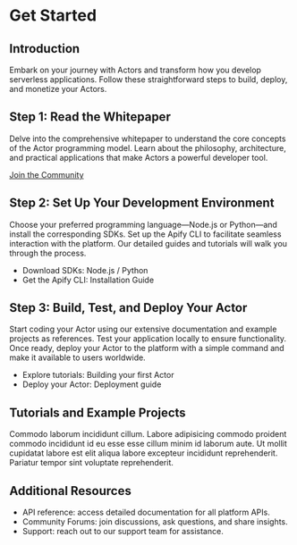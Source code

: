 # Get Started

## Introduction

Embark on your journey with Actors and transform how you develop serverless applications. Follow these straightforward steps to build, deploy, and monetize your Actors.

## Step 1: Read the Whitepaper

Delve into the comprehensive whitepaper to understand the core concepts of the Actor programming model. Learn about the philosophy, architecture, and practical applications that make Actors a powerful developer tool.

[Join the Community](/community)

## Step 2: Set Up Your Development Environment

Choose your preferred programming language—Node.js or Python—and install the corresponding SDKs. Set up the Apify CLI to facilitate seamless interaction with the platform. Our detailed guides and tutorials will walk you through the process.

-   Download SDKs: Node.js / Python
-   Get the Apify CLI: Installation Guide

## Step 3: Build, Test, and Deploy Your Actor

Start coding your Actor using our extensive documentation and example projects as references. Test your application locally to ensure functionality. Once ready, deploy your Actor to the platform with a simple command and make it available to users worldwide.

-   Explore tutorials: Building your first Actor
-   Deploy your Actor: Deployment guide

## Tutorials and Example Projects

Commodo laborum incididunt cillum. Labore adipisicing commodo proident commodo incididunt id eu esse esse cillum minim id laborum aute. Ut mollit cupidatat labore est elit aliqua labore excepteur incididunt reprehenderit. Pariatur tempor sint voluptate reprehenderit.

## Additional Resources

-   API reference: access detailed documentation for all platform APIs.
-   Community Forums: join discussions, ask questions, and share insights.
-   Support: reach out to our support team for assistance.
